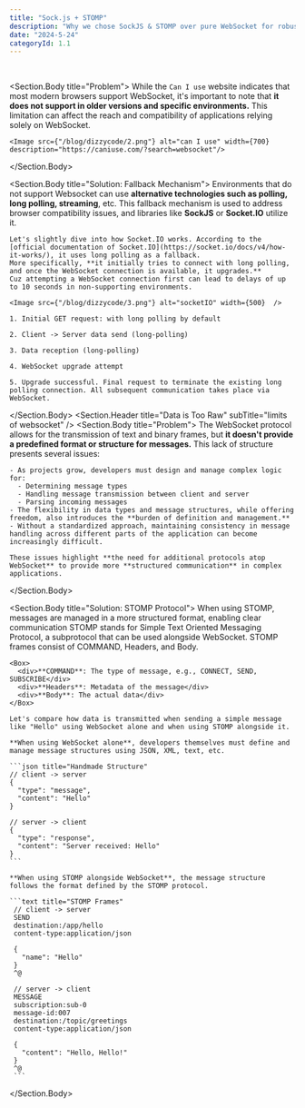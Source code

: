 ```yaml
---
title: "Sock.js + STOMP"
description: "Why we chose SockJS & STOMP over pure WebSocket for robust messaging in DizzyCode Project."
date: "2024-5-24"
categoryId: 1.1
---
```


<br />

<Process>
  <Process.Item
    num={1}
    title="Limits of WebSocket"
    lists={["Limited Browser Support", "Data is Too Raw"]}
  />
  <Process.Item
    num={2}
    title="STOMP"
    lists={["STOMP over WebSocket", "Prefix"]}
  />
</Process>

<Section>
<Section.Header
  title="Limited Browser Support"
  subTitle="limits of websocket"
/>

  <Section.Body title="Problem">
    While the `Can I use` website indicates that most modern browsers support WebSocket,
    it's important to note that **it does not support in older versions and specific environments.**
    This limitation can affect the reach and compatibility of applications relying solely on WebSocket.

    <Image src={"/blog/dizzycode/2.png"} alt="can I use" width={700} description="https://caniuse.com/?search=websocket"/>

  </Section.Body>

  <Section.Body title="Solution: Fallback Mechanism">
    Environments that do not support Websocket can use **alternative technologies such as polling, long polling, streaming**, etc.
    This fallback mechanism is used to address browser compatibility issues, and libraries like **SockJS** or **Socket.IO** utilize it.

    Let's slightly dive into how Socket.IO works. According to the [official documentation of Socket.IO](https://socket.io/docs/v4/how-it-works/), it uses long polling as a fallback.
    More specifically, **it initially tries to connect with long polling, and once the WebSocket connection is available, it upgrades.**
    Cuz attempting a WebSocket connection first can lead to delays of up to 10 seconds in non-supporting environments.

    <Image src={"/blog/dizzycode/3.png"} alt="socketIO" width={500}  />

    1. Initial GET request: with long polling by default

    2. Client -> Server data send (long-polling)

    3. Data reception (long-polling)

    4. WebSocket upgrade attempt

    5. Upgrade successful. Final request to terminate the existing long polling connection. All subsequent communication takes place via WebSocket.

  </Section.Body>
  <Section.Header
    title="Data is Too Raw"
    subTitle="limits of websocket"
  />
  <Section.Body title="Problem">
    The WebSocket protocol allows for the transmission of text and binary frames, but **it doesn't provide a predefined format or structure for messages.**
    This lack of structure presents several issues:

    - As projects grow, developers must design and manage complex logic for:
      - Determining message types
      - Handling message transmission between client and server
      - Parsing incoming messages
    - The flexibility in data types and message structures, while offering freedom, also introduces the **burden of definition and management.**
    - Without a standardized approach, maintaining consistency in message handling across different parts of the application can become increasingly difficult.

    These issues highlight **the need for additional protocols atop WebSocket** to provide more **structured communication** in complex applications.

  </Section.Body>

  <Section.Body title="Solution: STOMP Protocol">
    When using STOMP, messages are managed in a more structured format, enabling clear communication
    STOMP stands for Simple Text Oriented Messaging Protocol, a subprotocol that can be used alongside WebSocket.
    STOMP frames consist of COMMAND, Headers, and Body.

    <Box>
      <div>**COMMAND**: The type of message, e.g., CONNECT, SEND, SUBSCRIBE</div>
      <div>**Headers**: Metadata of the message</div>
      <div>**Body**: The actual data</div>
    </Box>

    Let's compare how data is transmitted when sending a simple message like "Hello" using WebSocket alone and when using STOMP alongside it.

    **When using WebSocket alone**, developers themselves must define and manage message structures using JSON, XML, text, etc.

    ```json title="Handmade Structure"
    // client -> server
    {
      "type": "message",
      "content": "Hello"
    }

    // server -> client
    {
      "type": "response",
      "content": "Server received: Hello"
    }
    ```

    **When using STOMP alongside WebSocket**, the message structure follows the format defined by the STOMP protocol.

    ```text title="STOMP Frames"
     // client -> server
     SEND
     destination:/app/hello
     content-type:application/json

     {
       "name": "Hello"
     }
     ^@

     // server -> client
     MESSAGE
     subscription:sub-0
     message-id:007
     destination:/topic/greetings
     content-type:application/json

     {
       "content": "Hello, Hello!"
     }
     ^@
     ```

  </Section.Body>
</Section>

<Section>
  <Section.Header title="STOMP over WebSocket" subTitle="STOMP" />
</Section>
